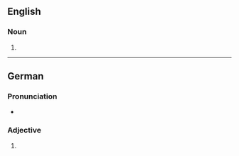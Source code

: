 ==English==

===Noun===
{{head|en|noun form}}

# {{plural of|en|submissive}}

----

==German==

===Pronunciation===
* {{audio|de|De-submissives.ogg|Audio}}

===Adjective===
{{head|de|adjective form}}

# {{de-adj form of|submissiv}}